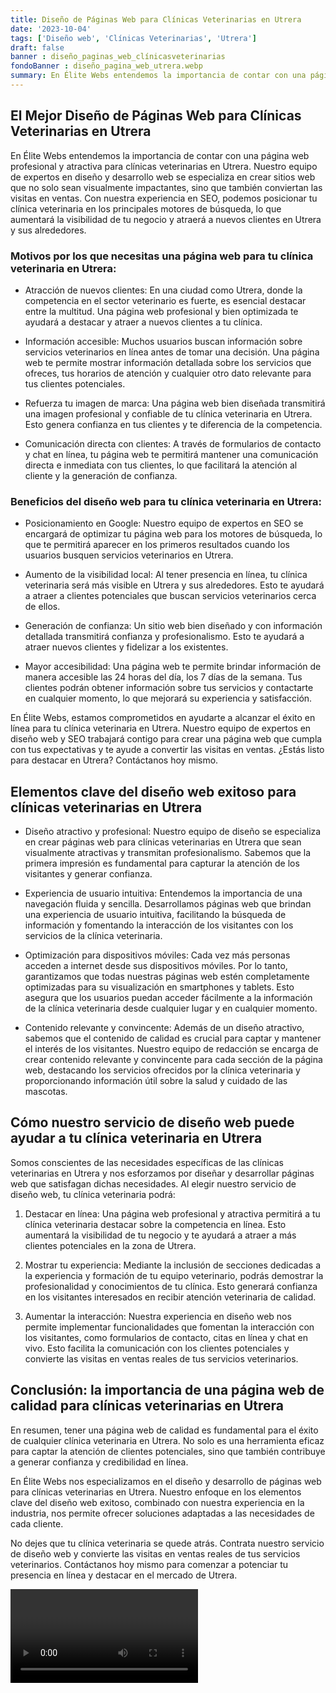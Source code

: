 ```yaml
---
title: Diseño de Páginas Web para Clínicas Veterinarias en Utrera
date: '2023-10-04'
tags: ['Diseño web', 'Clínicas Veterinarias', 'Utrera']
draft: false
banner : diseño_paginas_web_clínicasveterinarias
fondoBanner : diseño_pagina_web_utrera.webp
summary: En Élite Webs entendemos la importancia de contar con una página web profesional y atractiva para clínicas veterinarias en Utrera. Nuestro equipo de expertos en diseño y desarrollo web se especializa en crear sitios web que no solo sean visualmente impactantes, sino que también conviertan las visitas en ventas. Con nuestra experiencia en SEO, podemos posicionar tu clínica veterinaria en los principales motores de búsqueda, lo que aumentará la visibilidad de tu negocio y atraerá a nuevos clientes en Utrera y sus alrededores.
---
```


## El Mejor Diseño de Páginas Web para Clínicas Veterinarias en Utrera

En Élite Webs entendemos la importancia de contar con una página web profesional y atractiva para clínicas veterinarias en Utrera. Nuestro equipo de expertos en diseño y desarrollo web se especializa en crear sitios web que no solo sean visualmente impactantes, sino que también conviertan las visitas en ventas. Con nuestra experiencia en SEO, podemos posicionar tu clínica veterinaria en los principales motores de búsqueda, lo que aumentará la visibilidad de tu negocio y atraerá a nuevos clientes en Utrera y sus alrededores.

### Motivos por los que necesitas una página web para tu clínica veterinaria en Utrera:

- Atracción de nuevos clientes: En una ciudad como Utrera, donde la competencia en el sector veterinario es fuerte, es esencial destacar entre la multitud. Una página web profesional y bien optimizada te ayudará a destacar y atraer a nuevos clientes a tu clínica.

- Información accesible: Muchos usuarios buscan información sobre servicios veterinarios en línea antes de tomar una decisión. Una página web te permite mostrar información detallada sobre los servicios que ofreces, tus horarios de atención y cualquier otro dato relevante para tus clientes potenciales.

- Refuerza tu imagen de marca: Una página web bien diseñada transmitirá una imagen profesional y confiable de tu clínica veterinaria en Utrera. Esto genera confianza en tus clientes y te diferencia de la competencia.

- Comunicación directa con clientes: A través de formularios de contacto y chat en línea, tu página web te permitirá mantener una comunicación directa e inmediata con tus clientes, lo que facilitará la atención al cliente y la generación de confianza.

### Beneficios del diseño web para tu clínica veterinaria en Utrera:

- Posicionamiento en Google: Nuestro equipo de expertos en SEO se encargará de optimizar tu página web para los motores de búsqueda, lo que te permitirá aparecer en los primeros resultados cuando los usuarios busquen servicios veterinarios en Utrera.

- Aumento de la visibilidad local: Al tener presencia en línea, tu clínica veterinaria será más visible en Utrera y sus alrededores. Esto te ayudará a atraer a clientes potenciales que buscan servicios veterinarios cerca de ellos.

- Generación de confianza: Un sitio web bien diseñado y con información detallada transmitirá confianza y profesionalismo. Esto te ayudará a atraer nuevos clientes y fidelizar a los existentes.

- Mayor accesibilidad: Una página web te permite brindar información de manera accesible las 24 horas del día, los 7 días de la semana. Tus clientes podrán obtener información sobre tus servicios y contactarte en cualquier momento, lo que mejorará su experiencia y satisfacción.

En Élite Webs, estamos comprometidos en ayudarte a alcanzar el éxito en línea para tu clínica veterinaria en Utrera. Nuestro equipo de expertos en diseño web y SEO trabajará contigo para crear una página web que cumpla con tus expectativas y te ayude a convertir las visitas en ventas. ¿Estás listo para destacar en Utrera? Contáctanos hoy mismo.

<GifSeo />

<Cta />

## Elementos clave del diseño web exitoso para clínicas veterinarias en Utrera

- Diseño atractivo y profesional: Nuestro equipo de diseño se especializa en crear páginas web para clínicas veterinarias en Utrera que sean visualmente atractivas y transmitan profesionalismo. Sabemos que la primera impresión es fundamental para capturar la atención de los visitantes y generar confianza.

- Experiencia de usuario intuitiva: Entendemos la importancia de una navegación fluida y sencilla. Desarrollamos páginas web que brindan una experiencia de usuario intuitiva, facilitando la búsqueda de información y fomentando la interacción de los visitantes con los servicios de la clínica veterinaria.

- Optimización para dispositivos móviles: Cada vez más personas acceden a internet desde sus dispositivos móviles. Por lo tanto, garantizamos que todas nuestras páginas web estén completamente optimizadas para su visualización en smartphones y tablets. Esto asegura que los usuarios puedan acceder fácilmente a la información de la clínica veterinaria desde cualquier lugar y en cualquier momento.

- Contenido relevante y convincente: Además de un diseño atractivo, sabemos que el contenido de calidad es crucial para captar y mantener el interés de los visitantes. Nuestro equipo de redacción se encarga de crear contenido relevante y convincente para cada sección de la página web, destacando los servicios ofrecidos por la clínica veterinaria y proporcionando información útil sobre la salud y cuidado de las mascotas.

## Cómo nuestro servicio de diseño web puede ayudar a tu clínica veterinaria en Utrera

Somos conscientes de las necesidades específicas de las clínicas veterinarias en Utrera y nos esforzamos por diseñar y desarrollar páginas web que satisfagan dichas necesidades. Al elegir nuestro servicio de diseño web, tu clínica veterinaria podrá:

1. Destacar en línea: Una página web profesional y atractiva permitirá a tu clínica veterinaria destacar sobre la competencia en línea. Esto aumentará la visibilidad de tu negocio y te ayudará a atraer a más clientes potenciales en la zona de Utrera.

2. Mostrar tu experiencia: Mediante la inclusión de secciones dedicadas a la experiencia y formación de tu equipo veterinario, podrás demostrar la profesionalidad y conocimientos de tu clínica. Esto generará confianza en los visitantes interesados en recibir atención veterinaria de calidad.

3. Aumentar la interacción: Nuestra experiencia en diseño web nos permite implementar funcionalidades que fomentan la interacción con los visitantes, como formularios de contacto, citas en línea y chat en vivo. Esto facilita la comunicación con los clientes potenciales y convierte las visitas en ventas reales de tus servicios veterinarios.

## Conclusión: la importancia de una página web de calidad para clínicas veterinarias en Utrera

En resumen, tener una página web de calidad es fundamental para el éxito de cualquier clínica veterinaria en Utrera. No solo es una herramienta eficaz para captar la atención de clientes potenciales, sino que también contribuye a generar confianza y credibilidad en línea.

En Élite Webs nos especializamos en el diseño y desarrollo de páginas web para clínicas veterinarias en Utrera. Nuestro enfoque en los elementos clave del diseño web exitoso, combinado con nuestra experiencia en la industria, nos permite ofrecer soluciones adaptadas a las necesidades de cada cliente.

No dejes que tu clínica veterinaria se quede atrás. Contrata nuestro servicio de diseño web y convierte las visitas en ventas reales de tus servicios veterinarios. Contáctanos hoy mismo para comenzar a potenciar tu presencia en línea y destacar en el mercado de Utrera.

<Video />

<CtaBot job='Clínicas Veterinarias' city='Utrera'/>

<Gmaps query='Utrera+españa+maps' />